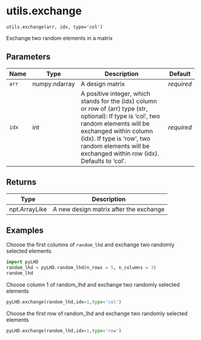 # utils.exchange { #pyLHD.utils.exchange }

`utils.exchange(arr, idx, type='col')`

Exchange two random elements in a matrix

## Parameters

| Name   | Type          | Description                                                                                                                                                                                                                                                            | Default    |
|--------|---------------|------------------------------------------------------------------------------------------------------------------------------------------------------------------------------------------------------------------------------------------------------------------------|------------|
| `arr`  | numpy.ndarray | A design matrix                                                                                                                                                                                                                                                        | _required_ |
| `idx`  | int           | A positive integer, which stands for the (idx) column or row of (arr) type (str, optional):  If type is 'col', two random elements will be exchanged within column (idx). If type is 'row', two random elements will be exchanged within row (idx). Defaults to 'col'. | _required_ |

## Returns

| Type          | Description                            |
|---------------|----------------------------------------|
| npt.ArrayLike | A new design matrix after the exchange |

## Examples



Choose the first columns of `random_lhd` and exchange two randomly selected elements
```python
import pyLHD
random_lhd = pyLHD.random_lhd(n_rows = 5, n_columns = 3)
random_lhd
```
Choose column 1 of random_lhd and exchange two randomly selected elements
```python
pyLHD.exchange(random_lhd,idx=1,type='col')
```
Choose the first row of random_lhd and exchange two randomly selected elements
```python
pyLHD.exchange(random_lhd,idx=1,type='row')
```